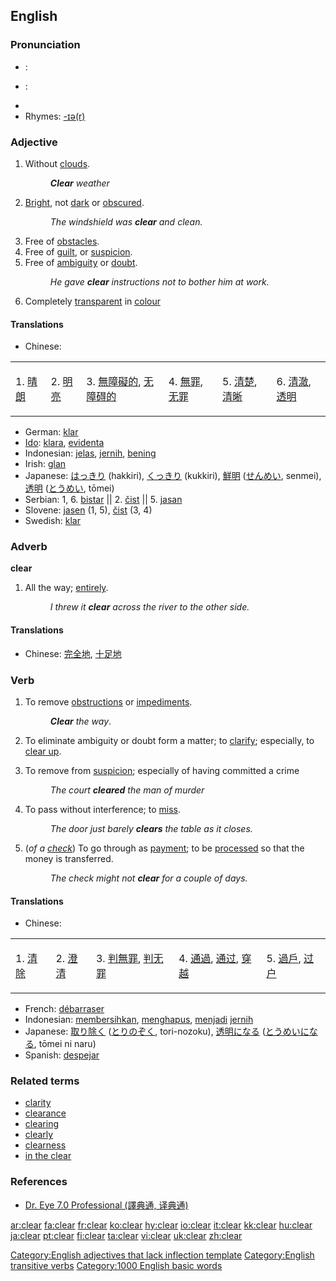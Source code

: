 ==English==

{{rank|change|happy|hours|510|clear|pretty|except|sound}}

===Pronunciation===
* {{italbrac|[[RP]]}}: {{IPA|/klɪə/ or /klɪr/}}
* {{italbrac|US}}: {{IPA|/klɪɚ/ or /kliːr/}}
* {{audio|en-us-clear.ogg|Audio (US)}}
* Rhymes: [[Rhymes:English:-ɪə(r)|-ɪə(r)]]

===Adjective===
{{en-adj|er}}

#Without [[clouds]].
#:'''''Clear''' weather''
#[[Bright]], not [[dark]] or [[obscure]]d.
#:''The windshield was '''clear''' and clean.''
#Free of [[obstacle]]s.
#Free of [[guilt]], or [[suspicion]].
#Free of [[ambiguity]] or [[doubt]].
#:''He gave '''clear''' instructions not to bother him at work.''
# Completely [[transparent]] in [[colour]]

====Translations====
*Chinese:
{| border="1"
| 1. [[晴朗]] || 2. [[明亮]] || 3. [[無障礙的]], [[无障碍的]] || 4. [[無罪]], [[无罪]] || 5. [[清楚]], [[清晰]] || 6. [[清澈]], [[透明]] 
|}
*German: [[klar]]
*[[Ido]]: [[klara]], [[evidenta]]
*Indonesian: [[jelas]], [[jernih]], [[bening]]
*Irish: [[glan]]
*Japanese: [[はっきり]] (hakkiri), [[くっきり]] (kukkiri), [[鮮明]] ([[せんめい]], senmei), [[透明]] ([[とうめい]], tōmei)
*Serbian: 1, 6. [[bistar]] || 2. [[čist]] || 5. [[jasan]] 
*Slovene: [[jasen]] (1, 5), [[čist]] (3, 4)
*Swedish: [[klar]]

===Adverb===
'''clear'''

#All the way; [[entirely]].
#:''I threw it '''clear''' across the river to the other side.''

====Translations====
*Chinese: [[完全地]], [[十足地]]

===Verb===
{{en-verb}}

# {{transitive}} To remove [[obstruction]]s or [[impediment]]s.
#:'''''Clear''' the way''.
# {{transitive}} To eliminate ambiguity or doubt form a matter; to [[clarify]]; especially, to [[clear up]].
# {{transitive}} To remove from [[suspicion]]; especially of having committed a crime
#:''The court '''cleared''' the man of murder''
# {{transitive}} To pass without interference; to [[miss]].
#:''The door just barely '''clears''' the table as it closes.''
# {{intransitive}} (''of a [[check]]'') To go through as [[payment]]; to be [[process]]ed so that the money is transferred.
#:''The check might not '''clear''' for a couple of days.''

====Translations====
{{rfc}}
*Chinese:
{| border="1"
| 1. [[清除]] || 2. [[澄清]] || 3. [[判無罪]], [[判无罪]] || 4. [[通過]], [[通过]], [[穿越]] || 5. [[過戶]], [[过户]]
|}
*French: [[débarraser]]
*Indonesian: [[bersih|membersihkan]], [[hapus|menghapus]], [[jadi|menjadi]] [[jernih]]
*Japanese: [[取り除く]] ([[とりのぞく]], tori-nozoku), [[透明]]になる ([[とうめい]]になる, tōmei ni naru)
*Spanish: [[despejar]]

===Related terms===
*[[clarity]]
*[[clearance]]
*[[clearing]]
*[[clearly]]
*[[clearness]]
*[[in the clear]]

===References===
*[http://www.dreye.com/en/ Dr. Eye 7.0 Professional (譯典通, 译典通)]

[[Category:English adjectives that lack inflection template]]
[[Category:English transitive verbs]]
[[Category:1000 English basic words]]

[[ar:clear]]
[[fa:clear]]
[[fr:clear]]
[[ko:clear]]
[[hy:clear]]
[[io:clear]]
[[it:clear]]
[[kk:clear]]
[[hu:clear]]
[[ja:clear]]
[[pt:clear]]
[[fi:clear]]
[[ta:clear]]
[[vi:clear]]
[[uk:clear]]
[[zh:clear]]